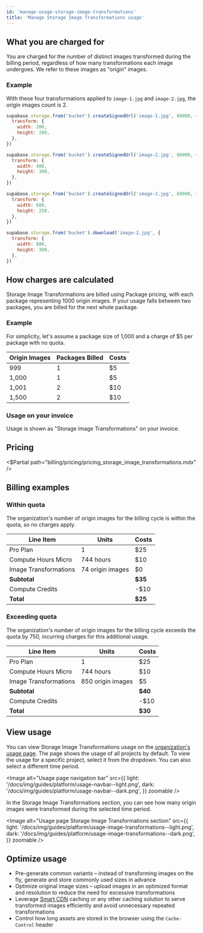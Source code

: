 ```yaml
---
id: 'manage-usage-storage-image-transformations'
title: 'Manage Storage Image Transformations usage'
---
```


## What you are charged for

You are charged for the number of distinct images transformed during the billing period, regardless of how many transformations each image undergoes. We refer to these images as "origin" images.

### Example

With these four transformations applied to `image-1.jpg` and `image-2.jpg`, the origin images count is 2.

```javascript
supabase.storage.from('bucket').createSignedUrl('image-1.jpg', 60000, {
  transform: {
    width: 200,
    height: 200,
  },
})
```

```javascript
supabase.storage.from('bucket').createSignedUrl('image-2.jpg', 60000, {
  transform: {
    width: 400,
    height: 300,
  },
})
```

```javascript
supabase.storage.from('bucket').createSignedUrl('image-2.jpg', 60000, {
  transform: {
    width: 600,
    height: 250,
  },
})
```

```javascript
supabase.storage.from('bucket').download('image-2.jpg', {
  transform: {
    width: 800,
    height: 300,
  },
})
```

## How charges are calculated

Storage Image Transformations are billed using Package pricing, with each package representing 1000 origin images. If your usage falls between two packages, you are billed for the next whole package.

### Example

For simplicity, let's assume a package size of 1,000 and a charge of $5 per package with no quota.

| Origin Images | Packages Billed | Costs |
| ------------- | --------------- | ----- |
| 999           | 1               | $5    |
| 1,000         | 1               | $5    |
| 1,001         | 2               | $10   |
| 1,500         | 2               | $10   |

### Usage on your invoice

Usage is shown as "Storage Image Transformations" on your invoice.

## Pricing

<$Partial path="billing/pricing/pricing_storage_image_transformations.mdx" />

## Billing examples

### Within quota

The organization's number of origin images for the billing cycle is within the quota, so no charges apply.

| Line Item             | Units            | Costs   |
| --------------------- | ---------------- | ------- |
| Pro Plan              | 1                | $25     |
| Compute Hours Micro   | 744 hours        | $10     |
| Image Transformations | 74 origin images | $0      |
| **Subtotal**          |                  | **$35** |
| Compute Credits       |                  | -$10    |
| **Total**             |                  | **$25** |

### Exceeding quota

The organization's number of origin images for the billing cycle exceeds the quota by 750, incurring charges for this additional usage.

| Line Item             | Units             | Costs   |
| --------------------- | ----------------- | ------- |
| Pro Plan              | 1                 | $25     |
| Compute Hours Micro   | 744 hours         | $10     |
| Image Transformations | 850 origin images | $5      |
| **Subtotal**          |                   | **$40** |
| Compute Credits       |                   | -$10    |
| **Total**             |                   | **$30** |

## View usage

You can view Storage Image Transformations usage on the [organization's usage page](https://supabase.com/dashboard/org/_/usage). The page shows the usage of all projects by default. To view the usage for a specific project, select it from the dropdown. You can also select a different time period.

<Image
  alt="Usage page navigation bar"
  src={{
    light: '/docs/img/guides/platform/usage-navbar--light.png',
    dark: '/docs/img/guides/platform/usage-navbar--dark.png',
  }}
  zoomable
/>

In the Storage Image Transformations section, you can see how many origin images were transformed during the selected time period.

<Image
  alt="Usage page Storage Image Transformations section"
  src={{
    light: '/docs/img/guides/platform/usage-image-transformations--light.png',
    dark: '/docs/img/guides/platform/usage-image-transformations--dark.png',
  }}
  zoomable
/>

## Optimize usage

- Pre-generate common variants – instead of transforming images on the fly, generate and store commonly used sizes in advance
- Optimize original image sizes – upload images in an optimized format and resolution to reduce the need for excessive transformations
- Leverage [Smart CDN](/docs/guides/storage/cdn/smart-cdn) caching or any other caching solution to serve transformed images efficiently and avoid unnecessary repeated transformations
- Control how long assets are stored in the browser using the `Cache-Control` header
